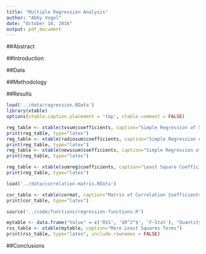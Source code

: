 ```yaml
---
title: "Multiple Regression Analysis"
author: "Abby Vogel"
date: "October 14, 2016"
output: pdf_document
---
```


##Abstract

##Introduction

##Data

##Methodology

##Results

```r
load('../data/regression.RData')
library(xtable)
options(xtable.caption.placement = 'top', xtable.comment = FALSE)
```

```r
reg_table <- xtable(tvsum$coefficients, caption="Simple Regression of Sales on TV")
print(reg_table, type="latex")
reg_table <- xtable(radiosum$coefficients, caption="Simple Regression of Sales on Radio")
print(reg_table, type="latex")
reg_table <- xtable(newssum$coefficients, caption="Simple Regression of Sales on Newspaper")
print(reg_table, type="latex")
```

```r
reg_table <- xtable(sumreg$coefficients, caption="Least Square Coefficient Estimates")
print(reg_table, type="latex")
```

```r
load('../data/correlation-matrix.RData')
```

```r
cor_table <- xtable(cormat, caption="Matrix of Correlation Coefficients")
print(cor_table, type="latex")
```

```r
source('../code/functions/regression-functions.R')
```

```r
mytable <- data.frame("Value" = c('RSS', '$R^2^$', 'F-Stat'), "Quantity" = c(residual_sum_squares(reg), r_squared(reg), f_statistic(reg)))
rss_table <- xtable(mytable, caption="More Least Squares Terms")
print(rss_table, type="latex", include.rownames = FALSE)
```

##Conclusions

